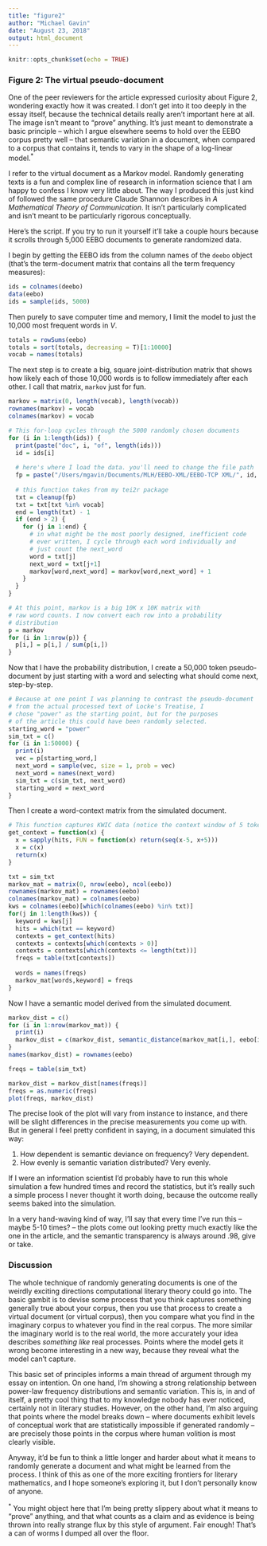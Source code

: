 ```yaml
---
title: "figure2"
author: "Michael Gavin"
date: "August 23, 2018"
output: html_document
---
```


```r
knitr::opts_chunk$set(echo = TRUE)
```

### Figure 2: The virtual pseudo-document

One of the peer reviewers for the article expressed curiosity about Figure 2, wondering exactly how it was created. I don't get into it too deeply in the essay itself, because the technical details really aren't important here at all. The image isn't meant to "prove" anything. It's just meant to demonstrate a basic principle -- which I argue elsewhere seems to hold over the EEBO corpus pretty well -- that semantic variation in a document, when compared to a corpus that contains it, tends to vary in the shape of a log-linear model.<sup>*</sup>

I refer to the virtual document as a Markov model. Randomly generating texts is a fun and complex line of research in information science that I am happy to confess I know very little about. The way I produced this just kind of followed the same procedure Claude Shannon describes in *A Mathematical Theory of Communication*. It isn't particularly complicated and isn't meant to be particularly rigorous conceptually.

Here's the script. If you try to run it yourself it'll take a couple hours because it scrolls through 5,000 EEBO documents to generate randomized data.

I begin by getting the EEBO ids from the column names of the `deebo` object (that's the term-document matrix that contains all the term frequency measures):
```r
ids = colnames(deebo)
data(eebo)
ids = sample(ids, 5000)
```

Then purely to save computer time and memory, I limit the model to just the 10,000 most frequent words in *V*.

```r
totals = rowSums(eebo)
totals = sort(totals, decreasing = T)[1:10000]
vocab = names(totals)
```

The next step is to create a big, square joint-distribution matrix that shows how likely each of those 10,000 words is to follow immediately after each other. I call that matrix, `markov` just for fun.

```r
markov = matrix(0, length(vocab), length(vocab))
rownames(markov) = vocab
colnames(markov) = vocab

# This for-loop cycles through the 5000 randomly chosen documents
for (i in 1:length(ids)) {
  print(paste("doc", i, "of", length(ids)))
  id = ids[i]
  
  # here's where I load the data. you'll need to change the file path
  fp = paste("/Users/mgavin/Documents/MLH/EEBO-XML/EEBO-TCP XML/", id, ".xml", sep = "")
  
  # this function takes from my tei2r package
  txt = cleanup(fp)
  txt = txt[txt %in% vocab]
  end = length(txt) - 1
  if (end > 2) {
    for (j in 1:end) {
      # in what might be the most poorly designed, inefficient code
      # ever written, I cycle through each word individually and 
      # just count the next_word
      word = txt[j]
      next_word = txt[j+1]
      markov[word,next_word] = markov[word,next_word] + 1
    } 
  }
}

# At this point, markov is a big 10K x 10K matrix with
# raw word counts. I now convert each row into a probability
# distribution
p = markov
for (i in 1:nrow(p)) {
  p[i,] = p[i,] / sum(p[i,])
}
```
Now that I have the probability distribution, I create a 50,000 token pseudo-document by just starting with a word and selecting what should come next, step-by-step.

```r
# Because at one point I was planning to contrast the pseudo-document
# from the actual processed text of Locke's Treatise, I
# chose "power" as the starting point, but for the purposes
# of the article this could have been randomly selected.
starting_word = "power"
sim_txt = c()
for (i in 1:50000) {
  print(i)
  vec = p[starting_word,]
  next_word = sample(vec, size = 1, prob = vec)
  next_word = names(next_word)
  sim_txt = c(sim_txt, next_word)
  starting_word = next_word
}
```
Then I create a word-context matrix from the simulated document.

```r
# This function captures KWIC data (notice the context window of 5 tokens)
get_context = function(x) {
  x = sapply(hits, FUN = function(x) return(seq(x-5, x+5)))
  x = c(x)
  return(x)
}

txt = sim_txt
markov_mat = matrix(0, nrow(eebo), ncol(eebo))
rownames(markov_mat) = rownames(eebo)
colnames(markov_mat) = colnames(eebo)
kws = colnames(eebo)[which(colnames(eebo) %in% txt)]
for(j in 1:length(kws)) {
  keyword = kws[j]
  hits = which(txt == keyword)
  contexts = get_context(hits)
  contexts = contexts[which(contexts > 0)]
  contexts = contexts[which(contexts <= length(txt))]
  freqs = table(txt[contexts])
  
  words = names(freqs)
  markov_mat[words,keyword] = freqs
}  
```
Now I have a semantic model derived from the simulated document.

```r
markov_dist = c()
for (i in 1:nrow(markov_mat)) {
  print(i)
  markov_dist = c(markov_dist, semantic_distance(markov_mat[i,], eebo[i,]))
}
names(markov_dist) = rownames(eebo)

freqs = table(sim_txt)

markov_dist = markov_dist[names(freqs)]
freqs = as.numeric(freqs)
plot(freqs, markov_dist)

```
The precise look of the plot will vary from instance to instance, and there will be slight differences in the precise measurements you come up with. But in general I feel pretty confident in saying, in a document simulated this way: 

1. How dependent is semantic deviance on frequency? Very dependent. 
2. How evenly is semantic variation distributed? Very evenly.

If I were an information scientist I'd probably have to run this whole simulation a few hundred times and record the statistics, but it's really such a simple process I never thought it worth doing, because the outcome really seems baked into the simulation.

In a very hand-waving kind of way, I'll say that every time I've run this -- maybe 5-10 times? -- the plots come out looking pretty much exactly like the one in the article, and the semantic transparency is always around .98, give or take.

### Discussion
The whole technique of randomly generating documents is one of the weirdly exciting directions computational literary theory could go into. The basic gambit is to devise some process that you think captures something generally true about your corpus, then you use that process to create a virtual document (or virtual corpus), then you compare what you find in the imaginary corpus to whatever you find in the real corpus. The more similar the imaginary world is to the real world, the more accurately your idea describes *something like* real processes. Points where the model gets it wrong become interesting in a new way, because they reveal what the model can't capture.

This basic set of principles informs a main thread of argument through my essay on intention. On one hand, I'm showing a strong relationship between power-law frequency distributions and semantic variation. This is, in and of itself, a pretty cool thing that to my knowledge nobody has ever noticed, certainly not in literary studies. However, on the other hand, I'm also arguing that points where the model breaks down -- where documents exhibit levels of conceptual work that are statistically impossible if generated randomly -- are precisely those points in the corpus where human volition is most clearly visible.

Anyway, it'd be fun to think a little longer and harder about what it means to randomly generate a document and what might be learned from the process. I think of this as one of the more exciting frontiers for literary mathematics, and I hope someone's exploring it, but I don't personally know of anyone.

<sup>*</sup> You might object here that I'm being pretty slippery about what it means to "prove" anything, and that what counts as a claim and as evidence is being thrown into really strange flux by this style of argument. Fair enough! That's a can of worms I dumped all over the floor.
